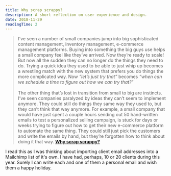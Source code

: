 ```yaml
---
title: Why scrap scrappy?
description: A short reflection on user experience and design.
date: 2018-11-29
readingTime: 2
---
```


>I’ve seen a number of small companies jump into big sophisticated content management, inventory management, e-commerce management platforms. Buying into something the big guys use helps a small company feel like they’ve arrived. Now they’re ready to scale! But now all the sudden they can no longer do the things they need to do. Trying a quick idea they used to be able to just whip up becomes a wrestling match with the new system that prefers you do things the more complicated way. Now _“let’s just try that”_ becomes _“when can we schedule a time to figure out how we can try that?_”<br /><br />
The other thing that’s lost in transition from small to big are instincts. I’ve seen companies paralyzed by ideas they can’t seem to implement anymore. They could still do things they same way they used to, but they can’t think that way anymore. For example, a small company that would have just spent a couple hours sending out 50 hand-written emails to test a personalized selling campaign, is stuck for days or weeks trying to figure out how to get their new e-commerce platform to automate the same thing. They could still just pick the customers and write the emails by hand, but they’re forgotten how to think about doing it that way. **[Why scrap scrappy?](https://m.signalvnoise.com/why-scrap-scrappy-b9fc913ef8c9)**

I read this as I was thinking about importing client email addresses into a Mailchimp list of it's own. I have had, perhaps, 10 or 20 clients during this year. Surely I can write each and one of them a personal email and wish them a happy holiday.